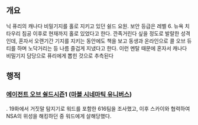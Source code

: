 == 개요 ==
닉 퓨리의 캐나다 비밀기지를 홀로 지키고 있던 쉴드 요원. 보안 등급은 레벨 6. 뉴욕 치타우리 침공 이후로 현재까지 홀로 있었다고 한다. 깐족거린다 싶을 정도로 발랄한 성격인데, 혼자서 오랜기간 기지를 지키는 동안에도 책을 보고 동생과 온라인으로 콜 오브 듀티를 하며 노닥거리는 등 나름 즐겁게 지냈다고 한다. 이런 멘탈 때문에 혼자서 캐나다 비밀기지 담당으로 퓨리에게 뽑힌 것으로 추측된다
== 행적 ==
=== [[에이전트 오브 쉴드]]시즌1 ([[마블 시네마틱 유니버스]]) ===

. 19화에서 거짓말 탐지기로 워드를 포함한 616팀을 조사했고, 이후 스카이와 협력하여 NSA의 위성을 해킹하던 중 워드에게 살해당했다. 

